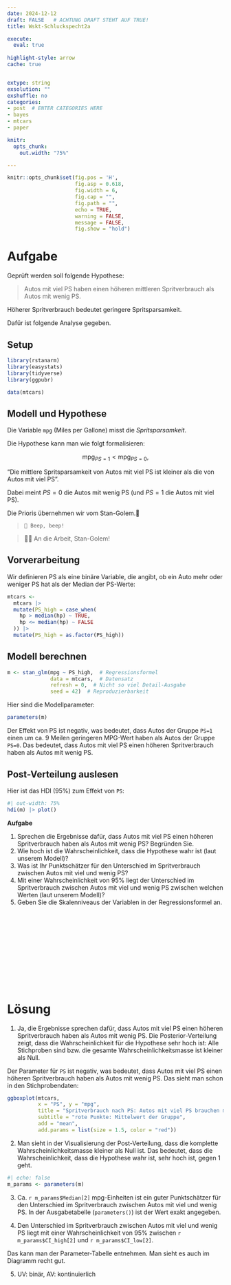```yaml
---
date: 2024-12-12
draft: FALSE   # ACHTUNG DRAFT STEHT AUF TRUE!
title: Wskt-Schluckspecht2a 

execute: 
  eval: true 
  
highlight-style: arrow 
cache: true


extype: string
exsolution: ""
exshuffle: no
categories:
- post  # ENTER CATEGORIES HERE
- bayes
- mtcars
- paper

knitr:
  opts_chunk:
    out.width: "75%"

---
```









```r
knitr::opts_chunk$set(fig.pos = 'H',
                      fig.asp = 0.618,
                      fig.width = 6,
                      fig.cap = "", 
                      fig.path = "",
                      echo = TRUE, 
                      warning = FALSE,
                      message = FALSE,
                      fig.show = "hold")
```







# Aufgabe


Geprüft werden soll folgende Hypothese:

>    Autos mit viel PS haben einen höheren mittleren Spritverbrauch als Autos mit wenig PS.


Höherer Spritverbrauch bedeutet geringere Spritsparsamkeit.


Dafür ist folgende Analyse gegeben.



## Setup

```r
library(rstanarm)
library(easystats)
library(tidyverse)
library(ggpubr)
```

```r
data(mtcars)
```


## Modell und Hypothese

Die Variable `mpg` (Miles per Gallone) misst die *Spritsparsamkeit*.

Die Hypothese kann man wie folgt formalisieren:

$$\text{mpg}_{PS=1} < \text{mpg}_{PS=0},$$

"Die mittlere Spritsparsamkeit von Autos mit viel PS ist kleiner als die von Autos mit viel PS".

Dabei meint $PS=0$ die Autos mit wenig PS (und $PS=1$ die Autos mit viel PS).

Die Prioris übernehmen wir vom Stan-Golem.🤖

>     🤖 Beep, beep!

>   👩‍🏫 An die Arbeit, Stan-Golem!


## Vorverarbeitung

Wir definieren PS als eine binäre Variable, die angibt, ob ein Auto mehr oder weniger PS hat als der Median der PS-Werte:


```r
mtcars <-
  mtcars |> 
  mutate(PS_high = case_when(
    hp > median(hp) ~ TRUE,
    hp <= median(hp) ~ FALSE
  )) |> 
  mutate(PS_high = as.factor(PS_high))
```


## Modell berechnen


```r
m <- stan_glm(mpg ~ PS_high,  # Regressionsformel
              data = mtcars,  # Datensatz
              refresh = 0,  # Nicht so viel Detail-Ausgabe
              seed = 42)  # Reproduzierbarkeit
```


Hier sind die Modellparameter:

```r
parameters(m)
```

Der Effekt von PS ist negativ, was bedeutet, dass Autos der Gruppe `PS=1` einen um ca. 9 Meilen geringeren MPG-Wert haben als Autos der Gruppe `PS=0`. Das bedeutet, dass Autos mit viel PS einen höheren Spritverbrauch haben als Autos mit wenig PS.



## Post-Verteilung auslesen

Hier ist das HDI (95%) zum Effekt von `PS`:   

```r
#| out-width: 75%
hdi(m) |> plot()
```



**Aufgabe**

1. Sprechen die Ergebnisse dafür, dass Autos mit viel PS einen höheren Spritverbrauch haben als Autos mit wenig PS? Begründen Sie.
2. Wie hoch ist die Wahrscheinlichkeit, dass die Hypothese wahr ist (laut unserem Modell)?
3. Was ist Ihr Punktschätzer für den Unterschied im Spritverbrauch zwischen Autos mit viel und wenig PS? 
4. Mit einer Wahrscheinlichkeit von 95% liegt der Unterschied im Spritverbrauch zwischen Autos mit viel und wenig PS zwischen welchen Werten (laut unserem Modell)? 
5. Geben Sie die Skalenniveaus der Variablen in der Regressionsformel an.

</br>
</br>
</br>
</br>
</br>
</br>
</br>
</br>
</br>
</br>

# Lösung


1. Ja, die Ergebnisse sprechen dafür, dass Autos mit viel PS einen höheren Spritverbrauch haben als Autos mit wenig PS. Die Posterior-Verteilung zeigt, dass die Wahrscheinlichkeit für die Hypothese sehr hoch ist: Alle Stichproben sind bzw. die gesamte Wahrscheinlichkeitsmasse ist kleiner als Null.

Der Parameter für `PS` ist negativ, was bedeutet, dass Autos mit viel PS einen höheren Spritverbrauch haben als Autos mit wenig PS. Das sieht man schon in den Stichprobendaten:

    
```r
ggboxplot(mtcars, 
          x = "PS", y = "mpg", 
          title = "Spritverbrauch nach PS: Autos mit viel PS brauchen mehr Sprit als Autos mit wenig PS",
          subtitle = "rote Punkte: Mittelwert der Gruppe",
          add = "mean", 
          add.params = list(size = 1.5, color = "red"))
```

2. Man sieht in der Visualisierung der Post-Verteilung, dass die komplette Wahrscheinlichkeitsmasse kleiner als Null ist. Das bedeutet, dass die Wahrscheinlichkeit, dass die Hypothese wahr ist, sehr hoch ist, gegen 1 geht.




```r
#| echo: false
m_params <- parameters(m)
```


3. Ca. `r m_params$Median[2]` mpg-Einheiten ist ein guter Punktschätzer für den Unterschied im Spritverbrauch zwischen Autos mit viel und wenig PS.
In der Ausgabetabelle (`parameters()`) ist der Wert exakt angegeben.




4. Den Unterschied im Spritverbrauch zwischen Autos mit viel und wenig PS liegt mit einer Wahrscheinlichkeit von 95% zwischen `r m_params$CI_high[2]` und `r m_params$CI_low[2]`.

Das kann man der Parameter-Tabelle entnehmen. 
Man sieht es auch im Diagramm recht gut.

5. UV: binär, AV: kontinuierlich

